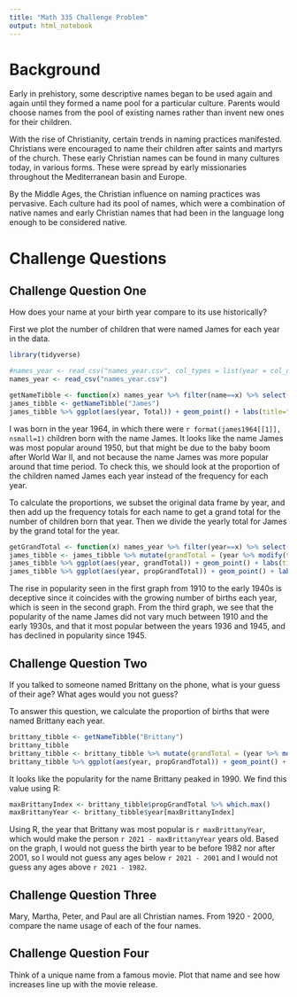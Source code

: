 ```yaml
---
title: "Math 335 Challenge Problem"
output: html_notebook
---
```


# Background

Early in prehistory, some descriptive names began to be used again and again until they formed a name pool for a particular culture. Parents would choose names from the pool of existing names rather than invent new ones for their children.

With the rise of Christianity, certain trends in naming practices manifested. Christians were encouraged to name their children after saints and martyrs of the church. These early Christian names can be found in many cultures today, in various forms. These were spread by early missionaries throughout the Mediterranean basin and Europe.

By the Middle Ages, the Christian influence on naming practices was pervasive. Each culture had its pool of names, which were a combination of native names and early Christian names that had been in the language long enough to be considered native.

# Challenge Questions

## Challenge Question One

How does your name at your birth year compare to its use historically?

First we plot the number of children that were named James for each year in the data.

```r
library(tidyverse)
```
```r
#names_year <- read_csv("names_year.csv", col_types = list(year = col_date()))
names_year <- read_csv("names_year.csv")
```
```r
getNameTibble <- function(x) names_year %>% filter(name==x) %>% select(c(year, Total))
james_tibble <- getNameTibble("James")
james_tibble %>% ggplot(aes(year, Total)) + geom_point() + labs(title="Frequency of children named James by year", x="Year", y="Yearly Total") + geom_vline(xintercept=1964, linetype='dashed', color='blue')
```
I was born in the year 1964, in which there were `r format(james1964[[1]], nsmall=1)` children born with the name James. It looks like the name James was most popular around 1950, but that might be due to the baby boom after World War II, and not because the name James was more popular around that time period. To check this, we should look at the proportion of the children named James each year instead of the frequency for each year.

To calculate the proportions, we subset the original data frame by year, and then add up the frequency totals for each name to get a grand total for the number of children born that year.  Then we divide the yearly total for James by the grand total for the year.

```r
getGrandTotal <- function(x) names_year %>% filter(year==x) %>% select(c(Total)) %>% sum()
james_tibble <- james_tibble %>% mutate(grandTotal = (year %>% modify(function(x) getGrandTotal(x))), propGrandTotal = Total/grandTotal)
james_tibble %>% ggplot(aes(year, grandTotal)) + geom_point() + labs(title="Total number of children born each year", x="Year", y="Total born")
james_tibble %>% ggplot(aes(year, propGrandTotal)) + geom_point() + labs(title="Proportion of children named James by year", x="Year", y="Yearly proportion") + geom_vline(xintercept=1964, linetype='dashed', color='blue')
```
The rise in popularity seen in the first graph from 1910 to the early 1940s is deceptive since it coincides with the growing number of births each year, which is seen in the second graph.  From the third graph, we see that the popularity of the name James did not vary much between 1910 and the early 1930s, and that it most popular between the years 1936 and 1945, and has declined in popularity since 1945.

## Challenge Question Two

If you talked to someone named Brittany on the phone, what is your guess of their age? What ages would you not guess?

To answer this question, we calculate the proportion of births that were named Brittany each year.

```r
brittany_tibble <- getNameTibble("Brittany")
brittany_tibble
brittany_tibble <- brittany_tibble %>% mutate(grandTotal = (year %>% modify(function(x) getGrandTotal(x))), propGrandTotal = Total/grandTotal)
brittany_tibble %>% ggplot(aes(year, propGrandTotal)) + geom_point() + labs(title="Proportion of children named Brittany by year", x="Year", y="Yearly proportion")
```
It looks like the popularity for the name Brittany peaked in 1990.
We find this value using R:

```r
maxBrittanyIndex <- brittany_tibble$propGrandTotal %>% which.max()
maxBrittanyYear <- brittany_tibble$year[maxBrittanyIndex]
```
Using R, the year that Brittany was most popular is `r maxBrittanyYear`, which would make the person `r 2021 - maxBrittanyYear` years old. Based on the graph, I would not guess the birth year to be before 1982 nor after 2001, so I would not guess any ages below `r 2021 - 2001` and I would not guess any ages above `r 2021 - 1982`.

## Challenge Question Three

Mary, Martha, Peter, and Paul are all Christian names. From 1920 - 2000, compare the name usage of each of the four names.

## Challenge Question Four

Think of a unique name from a famous movie. Plot that name and see how increases line up with the movie release.

